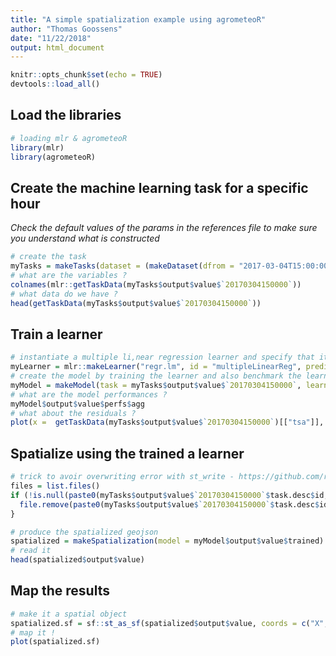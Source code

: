 ```yaml
---
title: "A simple spatialization example using agrometeoR"
author: "Thomas Goossens"
date: "11/22/2018"
output: html_document
---
```


```r
knitr::opts_chunk$set(echo = TRUE)
devtools::load_all()
```

## Load the libraries

```r
# loading mlr & agrometeoR
library(mlr)
library(agrometeoR)
```


## Create the machine learning task for a specific hour
*Check the default values of the params in the references file to make sure you understand what is constructed* 
```r
# create the task
myTasks = makeTasks(dataset = (makeDataset(dfrom = "2017-03-04T15:00:00Z", dto = "2017-03-04T15:00:00Z", sensor = "tsa"))$output$value, target = "tsa")
# what are the variables ? 
colnames(mlr::getTaskData(myTasks$output$value$`20170304150000`))
# what data do we have ? 
head(getTaskData(myTasks$output$value$`20170304150000`))
```

## Train a learner

```r
# instantiate a multiple li,near regression learner and specify that it must also provide se of preds
myLearner = mlr::makeLearner("regr.lm", id = "multipleLinearReg", predict.type = "se" )
# create the model by training the learner and also benchmark the learner with a LOO
myModel = makeModel(task = myTasks$output$value$`20170304150000`, learner = myLearner)
# what are the model performances ? 
myModel$output$value$perfs$agg
# what about the residuals ? 
plot(x =  getTaskData(myTasks$output$value$`20170304150000`)[["tsa"]], myModel$output$value$residuals[[1]])
```

## Spatialize using the trained a learner

```r
# trick to avoir overwriting error with st_write - https://github.com/r-spatial/sf/issues/274
files = list.files()
if (!is.null(paste0(myTasks$output$value$`20170304150000`$task.desc$id, ".geojson" %in% files))) {
  file.remove(paste0(myTasks$output$value$`20170304150000`$task.desc$id, ".geojson"))
}
```

```r
# produce the spatialized geojson
spatialized = makeSpatialization(model = myModel$output$value$trained)
# read it
head(spatialized$output$value)
```

## Map the results
```r
# make it a spatial object
spatialized.sf = sf::st_as_sf(spatialized$output$value, coords = c("X","Y"))
# map it ! 
plot(spatialized.sf)
```

